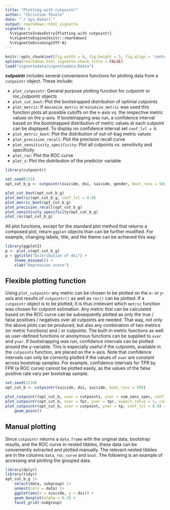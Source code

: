 ```yaml
---
title: "Plotting with cutpointr"
author: "Christian Thiele"
date: "`r Sys.Date()`"
output: rmarkdown::html_vignette
vignette: >
  %\VignetteIndexEntry{Plotting with cutpointr}
  %\VignetteEngine{knitr::rmarkdown}
  %\VignetteEncoding{UTF-8}
---
```


```r
knitr::opts_chunk$set(fig.width = 6, fig.height = 5, fig.align = "center")
options(rmarkdown.html_vignette.check_title = FALSE)
load("vignettedata/vignettedata.Rdata")
```


**cutpointr** includes several convenience functions for plotting data from a 
`cutpointr` object. These include:

- `plot_cutpointr`: General purpose plotting function for cutpointr or roc_cutpointr objects
- `plot_cut_boot`: Plot the bootstrapped distribution of optimal cutpoints
- `plot_metric`: If `maximize_metric` or `minimize_metric` was used this function
plots all possible cutoffs on the x-axis vs. the respective metric values on
the y-axis. If bootstrapping was run, a confidence interval based on the 
bootstrapped distribution of metric values at each cutpoint can be displayed. 
To display no confidence interval set `conf_lvl = 0`.
- `plot_metric_boot`: Plot the distribution of out-of-bag metric values
- `plot_precision_recall`: Plot the precision recall curve
- `plot_sensitivity_specificity`: Plot all cutpoints vs. sensitivity and specificity
- `plot_roc`: Plot the ROC curve
- `plot_x`: Plot the distribution of the predictor variable

```r
library(cutpointr)

set.seed(123)
opt_cut_b_g <- cutpointr(suicide, dsi, suicide, gender, boot_runs = 500)

plot_cut_boot(opt_cut_b_g)
plot_metric(opt_cut_b_g, conf_lvl = 0.9)
plot_metric_boot(opt_cut_b_g)
plot_precision_recall(opt_cut_b_g)
plot_sensitivity_specificity(opt_cut_b_g)
plot_roc(opt_cut_b_g)
```

All plot functions, except for the standard plot method that returns
a composed plot, return `ggplot` objects
than can be further modified. For example, changing labels, title, and the theme
can be achieved this way:

```r
library(ggplot2)
p <- plot_x(opt_cut_b_g)
p + ggtitle("Distribution of dsi") + 
    theme_minimal() + 
    xlab("Depression score")
```

## Flexible plotting function

Using `plot_cutpointr` any metric can be chosen to be plotted on the x- or
y-axis and results of `cutpointr()` as well as `roc()` can be plotted.
If a `cutpointr` object is to be plotted, it is thus irrelevant which `metric` 
function was chosen for cutpoint estimation. Any metric that can be calculated
based on the ROC curve can be subsequently plotted as only the true / false
positives / negatives over all cutpoints are needed.
That way, not only the above plots can be produced, but also any 
combination of two metrics (or metric functions) and / or cutpoints. The built-in
metric functions as well as user-defined functions or anonymous functions can
be supplied to `xvar` and `yvar`. If bootstrapping was run, confidence intervals
can be plotted around the y-variable. This is especially useful if the cutpoints,
available in the `cutpoints` function, are placed on the x-axis. 
Note that confidence intervals can only be correctly plotted if the values of 
`xvar` are constant across bootstrap samples. For example, confidence intervals 
for TPR by FPR (a ROC curve) cannot be plotted easily, as the values of the false 
positive rate vary per bootstrap sample.

```r
set.seed(1234)
opt_cut_b <- cutpointr(suicide, dsi, suicide, boot_runs = 500)

plot_cutpointr(opt_cut_b, xvar = cutpoints, yvar = sum_sens_spec, conf_lvl = 0.9)
plot_cutpointr(opt_cut_b, xvar = fpr, yvar = tpr, aspect_ratio = 1, conf_lvl = 0)
plot_cutpointr(opt_cut_b, xvar = cutpoint, yvar = tp, conf_lvl = 0.9) + 
    geom_point()
```


## Manual plotting

Since `cutpointr` returns a `data.frame` with the original data, bootstrap
results, and the ROC curve in nested tibbles, these data can be conveniently 
extracted and plotted manually. The relevant
nested tibbles are in the columns `data`, `roc_curve` and `boot`. The following
is an example of accessing and plotting the grouped data.

```r
library(dplyr)
library(tidyr)
opt_cut_b_g |> 
    select(data, subgroup) |> 
    unnest(cols = data) |> 
    ggplot(aes(x = suicide, y = dsi)) + 
    geom_boxplot(alpha = 0.3) + 
    facet_grid(~subgroup)
```